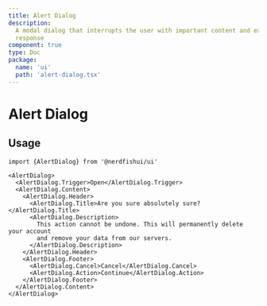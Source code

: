 ```yaml
---
title: Alert Dialog
description:
  A modal dialog that interrupts the user with important content and expects a
  response
component: true
type: Doc
package:
  name: 'ui'
  path: 'alert-dialog.tsx'
---
```


<ComponentExample src="/components/examples/alert-dialog-demo.tsx">
  <AlertDialogDemo />
</ComponentExample>

# Alert Dialog

## Usage

```tsx
import {AlertDialog} from '@nerdfishui/ui'
```

```tsx
<AlertDialog>
  <AlertDialog.Trigger>Open</AlertDialog.Trigger>
  <AlertDialog.Content>
    <AlertDialog.Header>
      <AlertDialog.Title>Are you sure absolutely sure?</AlertDialog.Title>
      <AlertDialog.Description>
        This action cannot be undone. This will permanently delete your account
        and remove your data from our servers.
      </AlertDialog.Description>
    </AlertDialog.Header>
    <AlertDialog.Footer>
      <AlertDialog.Cancel>Cancel</AlertDialog.Cancel>
      <AlertDialog.Action>Continue</AlertDialog.Action>
    </AlertDialog.Footer>
  </AlertDialog.Content>
</AlertDialog>
```
